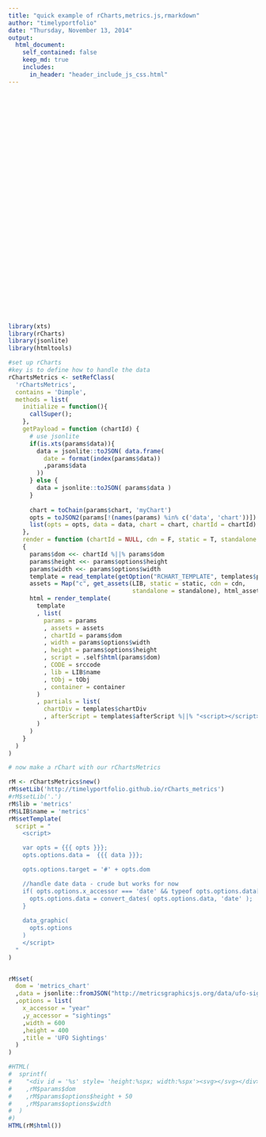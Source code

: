 ```yaml
---
title: "quick example of rCharts,metrics.js,rmarkdown"
author: "timelyportfolio"
date: "Thursday, November 13, 2014"
output:
  html_document:
    self_contained: false
    keep_md: true
    includes:
      in_header: "header_include_js_css.html"
---
```


<div id = 'metrics_chart' style= 'height:450px; width:600px'><svg></svg></div>


```r
library(xts)
library(rCharts)
library(jsonlite)
library(htmltools)
```

```r
#set up rCharts
#key is to define how to handle the data
rChartsMetrics <- setRefClass(
  'rChartsMetrics',
  contains = 'Dimple',
  methods = list(
    initialize = function(){
      callSuper(); 
    },
    getPayload = function (chartId) {
      # use jsonlite
      if(is.xts(params$data)){
        data = jsonlite::toJSON( data.frame(
          date = format(index(params$data))
          ,params$data
        ))
      } else {
        data = jsonlite::toJSON( params$data )
      }
      
      chart = toChain(params$chart, 'myChart')
      opts = toJSON2(params[!(names(params) %in% c('data', 'chart'))])
      list(opts = opts, data = data, chart = chart, chartId = chartId)
    },
    render = function (chartId = NULL, cdn = F, static = T, standalone = F) 
    {
      params$dom <<- chartId %||% params$dom
      params$height <<- params$options$height
      params$width <<- params$options$width
      template = read_template(getOption("RCHART_TEMPLATE", templates$page))
      assets = Map("c", get_assets(LIB, static = static, cdn = cdn, 
                                   standalone = standalone), html_assets)
      html = render_template(
        template
        , list(
          params = params
          , assets = assets
          , chartId = params$dom
          , width = params$options$width
          , height = params$options$height
          , script = .self$html(params$dom)
          , CODE = srccode
          , lib = LIB$name
          , tObj = tObj
          , container = container
        )
        , partials = list(
          chartDiv = templates$chartDiv
          , afterScript = templates$afterScript %||% "<script></script>"
        )
      )
    }
  )
)
```

```r

# now make a rChart with our rChartsMetrics

rM <- rChartsMetrics$new()
rM$setLib('http://timelyportfolio.github.io/rCharts_metrics')
#rM$setLib('.')
rM$lib = 'metrics'
rM$LIB$name = 'metrics'
rM$setTemplate(
  script = "
    <script>

    var opts = {{{ opts }}};
    opts.options.data =  {{{ data }}};

    opts.options.target = '#' + opts.dom

    //handle date data - crude but works for now
    if( opts.options.x_accessor === 'date' && typeof opts.options.data[0][opts.options.x_accessor] ) {
      opts.options.data = convert_dates( opts.options.data, 'date' );
    }
    
    data_graphic(
      opts.options
    )
    </script>
  "
)


rM$set(
  dom = 'metrics_chart'
  ,data = jsonlite::fromJSON("http://metricsgraphicsjs.org/data/ufo-sightings.json")
  ,options = list(
    x_accessor = "year"
    ,y_accessor = "sightings"
    ,width = 600
    ,height = 400
    ,title = 'UFO Sightings'
  )
)
```

```r
#HTML(
#  sprintf(
#    "<div id = '%s' style= 'height:%spx; width:%spx'><svg></svg></div>"
#    ,rM$params$dom
#    ,rM$params$options$height + 50
#    ,rM$params$options$width
#  )
#)
HTML(rM$html())

```
